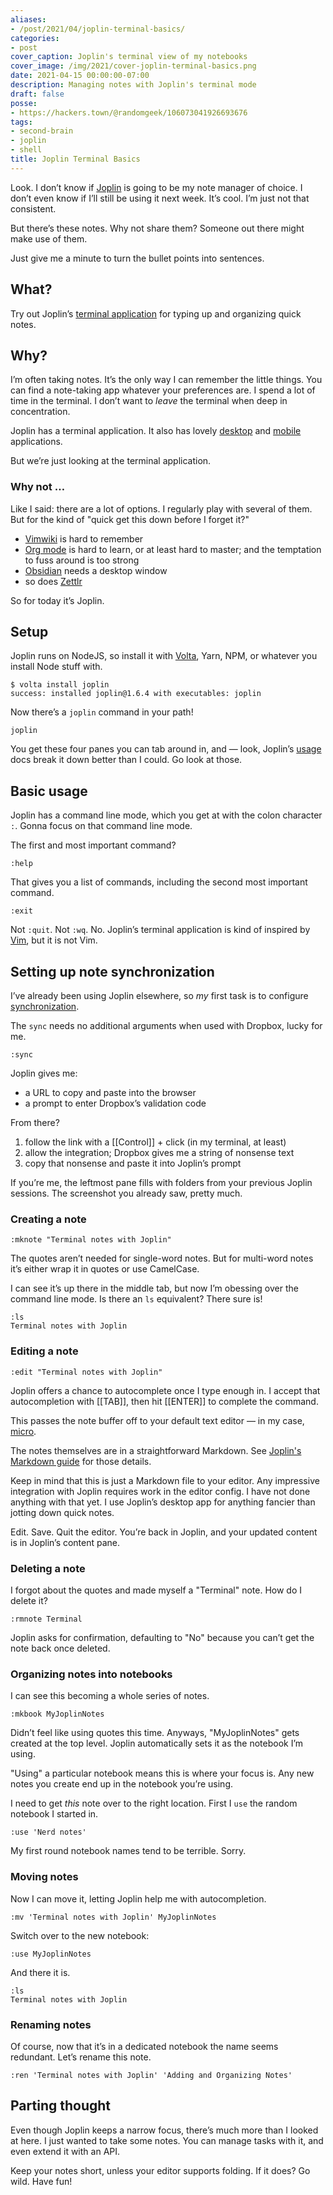 ```yaml
---
aliases:
- /post/2021/04/joplin-terminal-basics/
categories:
- post
cover_caption: Joplin's terminal view of my notebooks
cover_image: /img/2021/cover-joplin-terminal-basics.png
date: 2021-04-15 00:00:00-07:00
description: Managing notes with Joplin's terminal mode
draft: false
posse:
- https://hackers.town/@randomgeek/106073041926693676
tags:
- second-brain
- joplin
- shell
title: Joplin Terminal Basics
---
```


Look.  I don’t know if [Joplin][joplin] is going to be my note manager of
choice.  I don’t even know if I’ll still be using it next week.  It’s cool.
I’m just not that consistent.

But there’s these notes.  Why not share them?  Someone out there might make use
of them.

Just give me a minute to turn the bullet points into sentences.

## What?

Try out Joplin’s [terminal application][terminal-application] for typing up and
organizing quick notes.

## Why?

I’m often taking notes.  It’s the only way I can remember the little things.
You can find a note-taking app whatever your preferences are.  I spend a lot of
time in the terminal.  I don’t want to *leave* the terminal when deep in
concentration.

Joplin has a terminal application.  It also has lovely [desktop][] and [mobile][]
applications.

But we’re just looking at the terminal application.

### Why not …

Like I said: there are a lot of options.  I regularly play with several of
them.  But for the kind of "quick get this down before I forget it?"

- [Vimwiki][vimwiki] is hard to remember
- [Org mode][org-mode] is hard to learn, or at least hard to master; and the temptation to fuss around is too strong
- [Obsidian][obsidian] needs a desktop window
- so does [Zettlr][zettlr]

So for today it’s Joplin.

## Setup

Joplin runs on NodeJS, so install it with [Volta][volta], Yarn, NPM, or
whatever you install Node stuff with.

``` text
$ volta install joplin
success: installed joplin@1.6.4 with executables: joplin
```

Now there’s a `joplin` command in your path!

``` text
joplin
```

You get these four panes you can tab around in, and — look, Joplin’s [usage][]
docs break it down better than I could.  Go look at those.

## Basic usage

Joplin has a command line mode, which you get at with the colon character
`:`.  Gonna focus on that command line mode.

The first and most important command?

``` text
:help
```

That gives you a list of commands, including the second most important command.

``` text
:exit
```

Not `:quit`.  Not `:wq`.  No.  Joplin’s terminal application is kind of
inspired by [Vim][vim], but it is not Vim.

## Setting up note synchronization

I’ve already been using Joplin elsewhere, so *my* first task is to configure
[synchronization][].

The `sync` needs no additional arguments when used with Dropbox, lucky for
me.

``` text
:sync
```

Joplin gives me:

- a URL to copy and paste into the browser
- a prompt to enter Dropbox’s validation code

From there?

1. follow the link with a [[Control]] + click (in my terminal, at least)
1. allow the integration; Dropbox gives me a string of nonsense text
1. copy that nonsense and paste it into Joplin’s prompt

If you’re me, the leftmost pane fills with folders from your previous Joplin
sessions.  The screenshot you already saw, pretty much.

### Creating a note

``` text
:mknote "Terminal notes with Joplin"
```

The quotes aren’t needed for single-word notes.  But for multi-word notes it’s
either wrap it in quotes or use CamelCase.

I can see it’s up there in the middle tab, but now I’m obessing over the
command line mode.  Is there an `ls` equivalent?  There sure is!

``` text
:ls
Terminal notes with Joplin
```

### Editing a note

``` text
:edit "Terminal notes with Joplin"
```

Joplin offers a chance to autocomplete once I type enough in.  I accept that
autocompletion with [[TAB]], then hit [[ENTER]] to complete the command.

This passes the note buffer off to your default text editor — in my case,
[micro][].

The notes themselves are in a straightforward Markdown.  See [Joplin's Markdown
guide][markdown-guide] for those details.

Keep in mind that this is just a Markdown file to your editor.  Any impressive
integration with Joplin requires work in the editor config.  I have not done
anything with that yet.  I use Joplin’s desktop app for anything fancier than
jotting down quick notes.

Edit.  Save.  Quit the editor.  You’re back in Joplin, and your updated content
is in Joplin’s content pane.

### Deleting a note

I forgot about the quotes and made myself a "Terminal" note.  How do I delete
it?

``` text
:rmnote Terminal
```

Joplin asks for confirmation, defaulting to "No" because you can’t get the note
back once deleted.

### Organizing notes into notebooks

I can see this becoming a whole series of notes.

``` text
:mkbook MyJoplinNotes
```

Didn’t feel like using quotes this time.  Anyways, "MyJoplinNotes" gets created
at the top level.  Joplin automatically sets it as the notebook I’m using.

"Using" a particular notebook means this is where your focus is.  Any new notes
you create end up in the notebook you’re using.

I need to get *this* note over to the right location.  First I `use` the
random notebook I started in.

``` text
:use 'Nerd notes'
```

My first round notebook names tend to be terrible. Sorry.

### Moving notes

Now I can move it, letting Joplin help me with autocompletion.

``` text
:mv 'Terminal notes with Joplin' MyJoplinNotes
```

Switch over to the new notebook:

``` text
:use MyJoplinNotes
```

And there it is.

``` text
:ls
Terminal notes with Joplin
```

### Renaming notes

Of course, now that it’s in a dedicated notebook the name seems redundant.
Let’s rename this note.

``` text
:ren 'Terminal notes with Joplin' 'Adding and Organizing Notes'
```

## Parting thought

Even though Joplin keeps a narrow focus, there’s much more than I looked at
here.  I just wanted to take some notes.  You can manage tasks with it, and
even extend it with an API.

Keep your notes short, unless your editor supports folding.  If it does?  Go
wild.  Have fun!

[joplin]: https://joplinapp.org/
[terminal-application]: https://joplinapp.org/terminal/
[desktop]: https://joplinapp.org/desktop/
[mobile]: https://joplinapp.org/mobile/
[vimwiki]: https://vimwiki.github.io/
[org-mode]: https://orgmode.org
[obsidian]: https://obsidian.md
[zettlr]: https://www.zettlr.com/
[volta]: https://volta.sh/
[usage]: https://joplinapp.org/terminal/#usage
[vim]: https://www.vim.org
[synchronization]: https://joplinapp.org/terminal/#synchronisation
[micro]: https://micro-editor.github.io/
[markdown-guide]: https://joplinapp.org/markdown/
